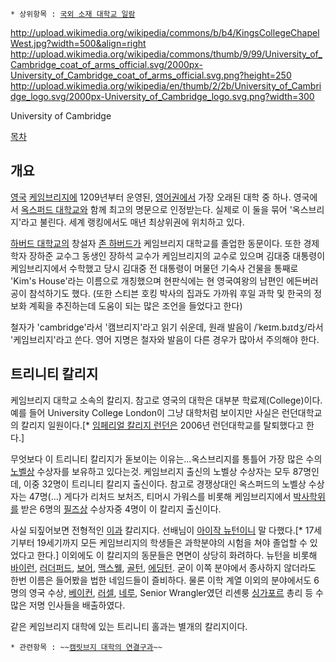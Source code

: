  * 상위항목 : [[국외 소재 대학교 일람]]

http://upload.wikimedia.org/wikipedia/commons/b/b4/KingsCollegeChapelWest.jpg?width=500&align=right
http://upload.wikimedia.org/wikipedia/commons/thumb/9/99/University_of_Cambridge_coat_of_arms_official.svg/2000px-University_of_Cambridge_coat_of_arms_official.svg.png?height=250
http://upload.wikimedia.org/wikipedia/en/thumb/2/2b/University_of_Cambridge_logo.svg/2000px-University_of_Cambridge_logo.svg.png?width=300

University of Cambridge

[[목차]]
== 개요 ==
[[영국]] [[케임브리지]]에 1209년부터 운영된, [[영어]]권에서 가장 오래된 대학 중 하나. 영국에서 [[옥스퍼드 대학교]]와 함께 최고의 명문으로 인정받는다. 실제로 이 둘을 묶어 '옥스브리지'라고 불린다. 세계 랭킹에서도 매년 최상위권에 위치하고 있다.

[[하버드 대학교]]의 창설자 [[존 하버드]]가 케임브리지 대학교를 졸업한 동문이다.
또한 경제학자 장하준 교수그 동생인 장하석 교수가 케임브리지의 교수로 있으며
김대중 대통령이 케임브리지에서 수학했고 당시 김대중 전 대통령이 머물던 기숙사 건물을 통째로 'Kim's House'라는 이름으로 개칭했으며 현판식에는 현 영국여왕의 남편인 에든버러 공이 참석하기도 했다. (또한 스티븐 호킹 박사의 집과도 가까워 후일 과학 및 한국의 정보화 계획을 추진하는데 도움이 되는 많은 조언을 들었다고 한다)

철자가 'cambridge'라서 '캠브리지'라고 읽기 쉬운데, 원래 발음이 /ˈkeɪm.bɹɪdʒ/라서 '케임브리지'라고 쓴다. 영어 지명은 철자와 발음이 다른 경우가 많아서 주의해야 한다.
== 트리니티 칼리지 ==
케임브리지 대학교 소속의 칼리지. 참고로 영국의 대학은 대부분 학료제(College)이다. 예를 들어 University College London이 그냥 대학처럼 보이지만 사실은 런던대학교의 칼리지 일원이다.[* [[임페리얼 칼리지 런던]]은 2006년 런던대학교를 탈퇴했다고 한다.]

무엇보다 이 트리니티 칼리지가 돋보이는 이유는...옥스브리지를 통틀어 가장 많은 수의 [[노벨상]] 수상자를 보유하고 있다는것. 케임브리지 출신의 노벨상 수상자는 모두 87명인데, 이중 32명이 트리니티 칼리지 출신이다. 참고로 경쟁상대인 옥스퍼드의 노벨상 수상자는 47명(…) 게다가 리처드 보처즈, 티머시 가워스를 비롯해 케임브리지에서 [[박사]]학위를 받은 6명의 [[필즈상]] 수상자중 4명이 이 칼리지 출신이다.

사실 되짚어보면 전형적인 [[이과]] 칼리지다. 선배님이 [[아이작 뉴턴]]이니 말 다했다.[* 17세기부터 19세기까지 모든 케임브리지의 학생들은 과학분야의 시험을 쳐야 졸업할 수 있었다고 한다.] 이외에도 이 칼리지의 동문들은 면면이 상당히 화려하다. 뉴턴을 비롯해 [[조지 고든 바이런|바이런]], [[어니스트 러더퍼드|러더퍼드]], [[닐스 보어|보어]], [[제임스 클러크 맥스웰|맥스웰]], [[프랜시스 골턴|골턴]], [[아서 에딩턴|에딩턴]]. 굳이 이쪽 분야에서 종사하지 않더라도 한번 이름은 들어봤을 법한 네임드들이 즐비하다. 물론 이학 계열 이외의 분야에서도 6명의 영국 수상, [[프랜시스 베이컨|베이컨]], [[버트런드 러셀|러셀]], [[자와할랄 네루|네루]], Senior Wrangler였던 리셴룽 [[싱가포르]] 총리 등 수많은 저명 인사들을 배출하였다.

같은 케임브리지 대학에 있는 트리니티 홀과는 별개의 칼리지이다.

 * 관련항목 : ~~[[캠릿브지 대학의 연결구과]]~~
